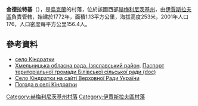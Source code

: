 {{coord|50|4|58|N|26|55|41|E|scale:100000|display=title}}

'''金德拉特基'''（{{lang-uk|Кіндратки}}），是[[烏克蘭|烏克蘭]]的村落，位於該國西部[[赫梅利尼茨基州|赫梅利尼茨基州]]，由[[伊賈斯拉夫區|伊賈斯拉夫區]]負責管轄，始建於1772年，面積1.13平方公里，海拔高度253米，2001年人口176，人口密度每平方公里156.4人。

==參考資料==
* [http://gska2.rada.gov.ua/pls/z7502/A005?rdat1=26.07.2008&rf7571=35932 село Кіндратки]{{dead link|date=2018年4月 |bot=InternetArchiveBot |fix-attempted=yes }}
* [https://web.archive.org/web/20160306105422/http://oblrada.km.ua/district/show/15 Хмельницька обласна рада. Ізяславський район]. [https://web.archive.org/web/20160305083110/http://oblrada.km.ua/userfiles/%D0%9F%D0%B0%D1%81%D0%BF%D0%BE%D1%80%D1%82%20%D0%91%D1%96%D0%BB%D0%B5%D0%B2%D0%B5_2011.doc Паспорт територіальної громади Білівської сільської ради (doc)]
* [http://gska2.rada.gov.ua/pls/z7502/A005?rdat1=26.07.2008&rf7571=35932 Село Кіндратки на сайті Верховної Ради України]{{dead link|date=2018年4月 |bot=InternetArchiveBot |fix-attempted=yes }}
* [http://weather.in.ua/ua/hmel'nickaja/10562 Погода в селі Кіндратки]{{Wayback|url=http://weather.in.ua/ua/hmel%27nickaja/10562 |date=20200803125128 }}

{{DEFAULTSORT:Кіндратки}}
[[Category:赫梅利尼茨基州村落|Category:赫梅利尼茨基州村落]]
[[Category:伊賈斯拉夫區村落|Category:伊賈斯拉夫區村落]]


{{Khmelnytskyi-geo-stub}}
